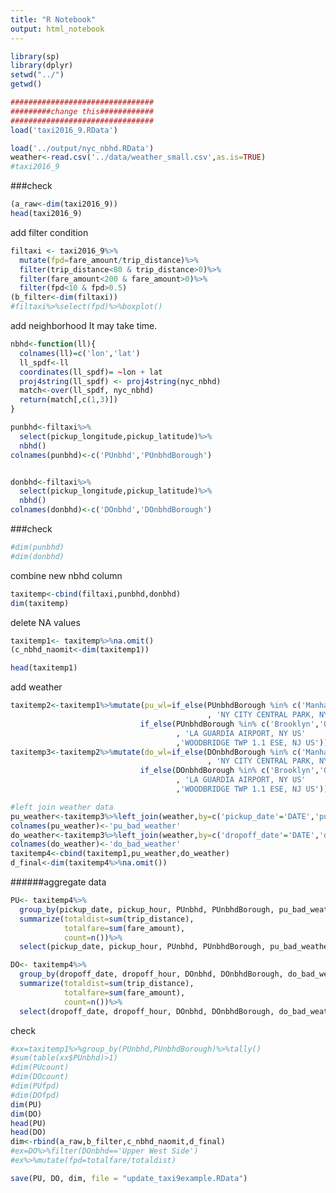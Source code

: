 ```yaml
---
title: "R Notebook"
output: html_notebook
---
```



```r
library(sp)
library(dplyr)
setwd("../")
getwd()
```


```r
################################
#########change this############
################################
load('taxi2016_9.RData')

load('../output/nyc_nbhd.RData')
weather<-read.csv('../data/weather_small.csv',as.is=TRUE)
#taxi2016_9
```


###check
```r
(a_raw<-dim(taxi2016_9))
head(taxi2016_9)
```


add filter condition
```r
filtaxi <- taxi2016_9%>%
  mutate(fpd=fare_amount/trip_distance)%>%
  filter(trip_distance<80 & trip_distance>0)%>%
  filter(fare_amount<200 & fare_amount>0)%>%
  filter(fpd<10 & fpd>0.5)
(b_filter<-dim(filtaxi))
#filtaxi%>%select(fpd)%>%boxplot()
```


add neighborhood
It may take time.
```r
nbhd<-function(ll){
  colnames(ll)=c('lon','lat')
  ll_spdf<-ll
  coordinates(ll_spdf)= ~lon + lat
  proj4string(ll_spdf) <- proj4string(nyc_nbhd)
  match<-over(ll_spdf, nyc_nbhd)
  return(match[,c(1,3)])
}

punbhd<-filtaxi%>%
  select(pickup_longitude,pickup_latitude)%>%
  nbhd()
colnames(punbhd)<-c('PUnbhd','PUnbhdBorough')


donbhd<-filtaxi%>%
  select(pickup_longitude,pickup_latitude)%>%
  nbhd()
colnames(donbhd)<-c('DOnbhd','DOnbhdBorough')
```


###check
```r
#dim(punbhd)
#dim(donbhd)
```


combine new nbhd column
```r
taxitemp<-cbind(filtaxi,punbhd,donbhd)
dim(taxitemp)
```


delete NA values
```r
taxitemp1<- taxitemp%>%na.omit()
(c_nbhd_naomit<-dim(taxitemp1))
```

```r
head(taxitemp1)
```


add weather
```r
taxitemp2<-taxitemp1%>%mutate(pu_wl=if_else(PUnbhdBorough %in% c('Manhattan', 'Bronx', 'Unknown')
                                            , 'NY CITY CENTRAL PARK, NY US',
                             if_else(PUnbhdBorough %in% c('Brooklyn','Queens')
                                     , 'LA GUARDIA AIRPORT, NY US'
                                     ,'WOODBRIDGE TWP 1.1 ESE, NJ US')))
taxitemp3<-taxitemp2%>%mutate(do_wl=if_else(DOnbhdBorough %in% c('Manhattan', 'Bronx', 'Unknown')
                                            , 'NY CITY CENTRAL PARK, NY US',
                             if_else(DOnbhdBorough %in% c('Brooklyn','Queens')
                                     , 'LA GUARDIA AIRPORT, NY US'
                                     ,'WOODBRIDGE TWP 1.1 ESE, NJ US')))

#left join weather data
pu_weather<-taxitemp3%>%left_join(weather,by=c('pickup_date'='DATE','pu_wl'='NAME'))%>%select(BAD_WEATHER)
colnames(pu_weather)<-'pu_bad_weather'
do_weather<-taxitemp3%>%left_join(weather,by=c('dropoff_date'='DATE','do_wl'='NAME'))%>%select(BAD_WEATHER)
colnames(do_weather)<-'do_bad_weather'
taxitemp4<-cbind(taxitemp1,pu_weather,do_weather)
d_final<-dim(taxitemp4%>%na.omit())
```


######aggregate data
```r
PU<- taxitemp4%>%
  group_by(pickup_date, pickup_hour, PUnbhd, PUnbhdBorough, pu_bad_weather)%>%
  summarize(totaldist=sum(trip_distance),
            totalfare=sum(fare_amount),
            count=n())%>%
  select(pickup_date, pickup_hour, PUnbhd, PUnbhdBorough, pu_bad_weather, totaldist, totalfare, count)

DO<- taxitemp4%>%
  group_by(dropoff_date, dropoff_hour, DOnbhd, DOnbhdBorough, do_bad_weather)%>%
  summarize(totaldist=sum(trip_distance),
            totalfare=sum(fare_amount),
            count=n())%>%
  select(dropoff_date, dropoff_hour, DOnbhd, DOnbhdBorough, do_bad_weather, totaldist, totalfare, count)
```


check
```r
#xx=taxitemp1%>%group_by(PUnbhd,PUnbhdBorough)%>%tally()
#sum(table(xx$PUnbhd)>1)
#dim(PUcount)
#dim(DOcount)
#dim(PUfpd)
#dim(DOfpd)
dim(PU)
dim(DO)
head(PU)
head(DO)
dim<-rbind(a_raw,b_filter,c_nbhd_naomit,d_final)
#ex=DO%>%filter(DOnbhd=='Upper West Side')
#ex%>%mutate(fpd=totalfare/totaldist)
```



```r
save(PU, DO, dim, file = "update_taxi9example.RData")
```





